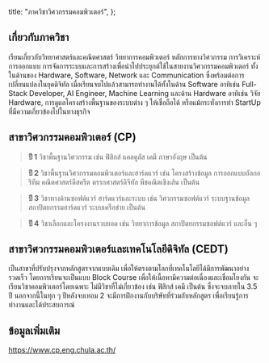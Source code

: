 
  title: "ภาควิชาวิศวกรรมคอมพิวเตอร์",
};

<MajorHeader major={Major.ALL[11]} />

## เกี่ยวกับภาควิชา

เรียนเกี่ยวกับวิทยาศาสตร์และคณิตศาสตร์ วิทยาการคอมพิวเตอร์ หลักการทางวิศวกรรม การวิเคราะห์ การออกแบบ การจัดการระบบและการสร้างเพื่อนำไปประยุกต์ใช้ในสายงานวิศวกรรมคอมพิวเตอร์ ทั้งในด้านของ Hardware, Software, Network และ Communication ซึ่งพร้อมต่อการเปลี่ยนแปลงในยุคดิจิทัล เมื่อเรียนจบไปแล้วสามารถทำงานได้ทั้งในด้าน Software อาทิเช่น Full-Stack Developer, AI Engineer, Machine Learning และด้าน Hardware อาทิเช่น วิจัย Hardware, การดูแลโครงสร้างพื้นฐานของระบบต่าง ๆ ให้เชื่อถือได้ หรือแม้กระทั่งการทำ StartUp ที่มีความเกี่ยวข้องไปในทางธุรกิจ

## สาขาวิศวกรรมคอมพิวเตอร์ (CP)

> **ปี 1** วิชาพื้นฐานวิศวกรรม เช่น ฟิสิกส์ แคลคูลัส เคมี ภาษาอังฤษ เป็นต้น

> **ปี 2** วิชาพื้นฐานวิศวกรรมคอมพิวเตอร์และฮาร์ดแวร์ เช่น โครงสร้างข้อมูล การออกแบบอัลกอริทึม คณิตศาสตร์ดีสครีต ตรรกศาสตร์ดิจิทัล พีชคณิตเชิงเส้น เป็นต้น

> **ปี 3** วิชาทางด้านซอฟต์แวร์ ฮาร์ดแวร์และระบบ เช่น วิศวกรรมซอฟต์แวร์ ระบบฐานข้อมูล สถาปัตยกรรมฮาร์ดแวร์ ระบบเครือข่าย เป็นต้น

> **ปี 4** วิชาเลือกและโครงงานรวบยอด เช่น วิทยาการข้อมูล สถาปัตยกรรมซอฟต์แวร์ และอื่น ๆ

<h2 id="cedt">
  สาขาวิศวกรรมคอมพิวเตอร์และเทคโนโลยีดิจิทัล (CEDT)
</h2>

เป็นสาขาที่ปรับปรุงจากหลักสูตรจากแบบเดิม เพื่อให้ตรงตามโลกที่เทคโนโลยีได้มีการพัฒนาอย่างรวดเร็ว โดยการเรียนจะเป็นแบบ Block Course เพื่อให้เนื้อหามีความต่อเนื่องและเชื่อมโยงกัน จะเรียนวิชาคอมพิวเตอร์โดยเฉพาะ ไม่มีวิชาที่ไม่เกี่ยวข้อง เช่น ฟิสิกส์ เคมี เป็นต้น ซึ่งจะจบภายใน 3.5 ปี นอกจากนี้ในทุก ๆ ปีหลังจบเทอม 2 จะมีการฝึกงานกับบริษัทที่ร่วมกับหลักสูตร เพื่อเรียนรู้การทำงานและได้ประสบการณ์

## ข้อมูลเพิ่มเติม

<a href="https://www.cp.eng.chula.ac.th/" target="_blank">
  https://www.cp.eng.chula.ac.th/
</a>

